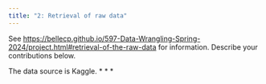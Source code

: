 ```yaml
---
title: "2: Retrieval of raw data"
---
```


See <https://bellecp.github.io/597-Data-Wrangling-Spring-2024/project.html#retrieval-of-the-raw-data> for information.
Describe your contributions below.

The data source is Kaggle.
* * *
